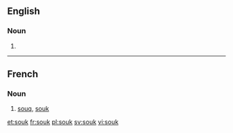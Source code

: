 ==English==
{{wikipedia}}

===Noun===
{{en-noun}}

# {{alternative spelling of|souq}}

----

==French==

===Noun===
{{fr-noun|m}}

# [[souq]], [[#English|souk]]

[[et:souk]]
[[fr:souk]]
[[pl:souk]]
[[sv:souk]]
[[vi:souk]]